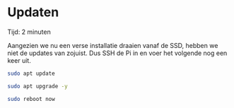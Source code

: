 
# Updaten

<Callout emoji="&#x2139;">
	Tijd: 2 minuten
</Callout>

Aangezien we nu een verse installatie draaien vanaf de SSD, hebben we niet de updates van zojuist. Dus SSH de Pi in en voer het volgende nog een keer uit.

```bash
sudo apt update
```

```bash
sudo apt upgrade -y
```

```bash
sudo reboot now
```

